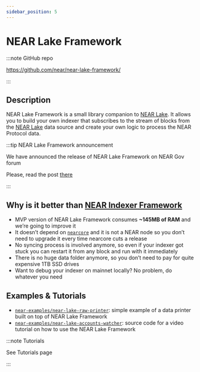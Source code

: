 ```yaml
---
sidebar_position: 5
---
```


# NEAR Lake Framework

:::note GitHub repo

https://github.com/near/near-lake-framework/

:::

## Description

NEAR Lake Framework is a small library companion to [NEAR Lake](./near-lake). It allows you to build your own indexer that subscribes to the stream of blocks from the [NEAR Lake](./near-lake) data source and create your own logic to process the NEAR Protocol data.

:::tip NEAR Lake Framework announcement

We have announced the release of NEAR Lake Framework on NEAR Gov forum

Please, read the post [there](https://gov.near.org/t/announcement-near-lake-framework-brand-new-word-in-indexer-building-approach/17668)

:::


## Why is it better than [NEAR Indexer Framework](./near-indexer-framework)

- MVP version of NEAR Lake Framework consumes **~145MB of RAM** and we’re going to improve it
- It doesn’t depend on [`nearcore`](https://github.com/near/nearcore) and it is not a NEAR node so you don’t need to upgrade it every time nearcore cuts a release
- No syncing process is involved anymore, so even if your indexer got stuck you can restart it from any block and run with it immediately
- There is no huge data folder anymore, so you don’t need to pay for quite expensive 1TB SSD drives
- Want to debug your indexer on mainnet locally? No problem, do whatever you need


## Examples & Tutorials

- [`near-examples/near-lake-raw-printer`](https://github.com/near-examples/near-lake-raw-printer): simple example of a data printer built on top of NEAR Lake Framework
- [`near-examples/near-lake-accounts-watcher`](https://github.com/near-examples/near-lake-accounts-watcher): source code for a video tutorial on how to use the NEAR Lake Framework

:::note Tutorials

See Tutorials page

:::
